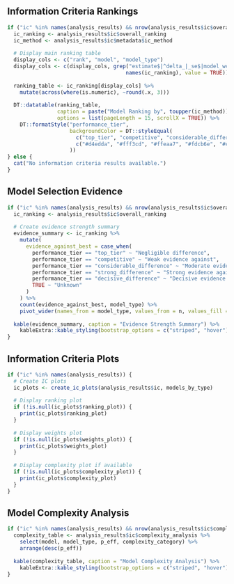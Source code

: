 ## Information Criteria Rankings

```r
if ("ic" %in% names(analysis_results) && nrow(analysis_results$ic$overall_ranking) > 0) {
  ic_ranking <- analysis_results$ic$overall_ranking
  ic_method <- analysis_results$ic$metadata$ic_method
  
  # Display main ranking table
  display_cols <- c("rank", "model", "model_type")
  display_cols <- c(display_cols, grep("estimate$|^delta_|_se$|model_weight|performance_tier", 
                                      names(ic_ranking), value = TRUE))
  
  ranking_table <- ic_ranking[display_cols] %>%
    mutate(across(where(is.numeric), ~round(.x, 3)))
  
  DT::datatable(ranking_table, 
                caption = paste("Model Ranking by", toupper(ic_method)),
                options = list(pageLength = 15, scrollX = TRUE)) %>%
    DT::formatStyle("performance_tier",
                    backgroundColor = DT::styleEqual(
                      c("top_tier", "competitive", "considerable_difference", "strong_difference", "decisive_difference"),
                      c("#d4edda", "#fff3cd", "#ffeaa7", "#fdcb6e", "#e17055")
                    ))
} else {
  cat("No information criteria results available.")
}
```

## Model Selection Evidence

```r
if ("ic" %in% names(analysis_results) && nrow(analysis_results$ic$overall_ranking) > 0) {
  ic_ranking <- analysis_results$ic$overall_ranking
  
  # Create evidence strength summary
  evidence_summary <- ic_ranking %>%
    mutate(
      evidence_against_best = case_when(
        performance_tier == "top_tier" ~ "Negligible difference",
        performance_tier == "competitive" ~ "Weak evidence against",
        performance_tier == "considerable_difference" ~ "Moderate evidence against", 
        performance_tier == "strong_difference" ~ "Strong evidence against",
        performance_tier == "decisive_difference" ~ "Decisive evidence against",
        TRUE ~ "Unknown"
      )
    ) %>%
    count(evidence_against_best, model_type) %>%
    pivot_wider(names_from = model_type, values_from = n, values_fill = 0)
  
  kable(evidence_summary, caption = "Evidence Strength Summary") %>%
    kableExtra::kable_styling(bootstrap_options = c("striped", "hover"))
}
```

## Information Criteria Plots

```r
if ("ic" %in% names(analysis_results)) {
  # Create IC plots
  ic_plots <- create_ic_plots(analysis_results$ic, models_by_type)
  
  # Display ranking plot
  if (!is.null(ic_plots$ranking_plot)) {
    print(ic_plots$ranking_plot)
  }
  
  # Display weights plot
  if (!is.null(ic_plots$weights_plot)) {
    print(ic_plots$weights_plot)
  }
  
  # Display complexity plot if available
  if (!is.null(ic_plots$complexity_plot)) {
    print(ic_plots$complexity_plot)
  }
}
```

## Model Complexity Analysis

```r
if ("ic" %in% names(analysis_results) && nrow(analysis_results$ic$complexity_analysis) > 0) {
  complexity_table <- analysis_results$ic$complexity_analysis %>%
    select(model, model_type, p_eff, complexity_category) %>%
    arrange(desc(p_eff))
  
  kable(complexity_table, caption = "Model Complexity Analysis") %>%
    kableExtra::kable_styling(bootstrap_options = c("striped", "hover"))
}
```
